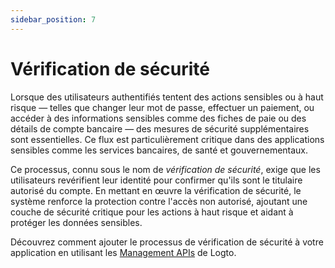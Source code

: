 ```yaml
---
sidebar_position: 7
---
```


# Vérification de sécurité

Lorsque des utilisateurs authentifiés tentent des actions sensibles ou à haut risque — telles que changer leur mot de passe, effectuer un paiement, ou accéder à des informations sensibles comme des fiches de paie ou des détails de compte bancaire — des mesures de sécurité supplémentaires sont essentielles. Ce flux est particulièrement critique dans des applications sensibles comme les services bancaires, de santé et gouvernementaux.

Ce processus, connu sous le nom de _vérification de sécurité_, exige que les utilisateurs revérifient leur identité pour confirmer qu'ils sont le titulaire autorisé du compte. En mettant en œuvre la vérification de sécurité, le système renforce la protection contre l'accès non autorisé, ajoutant une couche de sécurité critique pour les actions à haut risque et aidant à protéger les données sensibles.

Découvrez comment ajouter le processus de vérification de sécurité à votre application en utilisant les [Management APIs](/end-user-flows/security-verification/by-management-api) de Logto.
